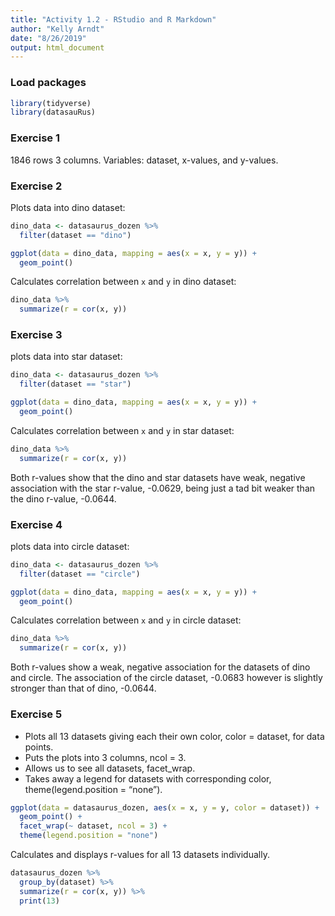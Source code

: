 ```yaml
---
title: "Activity 1.2 - RStudio and R Markdown"
author: "Kelly Arndt"
date: "8/26/2019"
output: html_document
---
```


### Load packages

```r
library(tidyverse) 
library(datasauRus)
```


### Exercise 1

1846 rows 3 columns.
Variables: dataset, x-values, and y-values.

### Exercise 2

Plots data into dino dataset:

```r
dino_data <- datasaurus_dozen %>%
  filter(dataset == "dino")

ggplot(data = dino_data, mapping = aes(x = x, y = y)) +
  geom_point()
```

Calculates correlation between `x` and `y` in dino dataset:

```r
dino_data %>%
  summarize(r = cor(x, y))
```

### Exercise 3

plots data into star dataset:

```r
dino_data <- datasaurus_dozen %>%
  filter(dataset == "star")

ggplot(data = dino_data, mapping = aes(x = x, y = y)) +
  geom_point()
```

Calculates correlation between `x` and `y` in star dataset:

```r
dino_data %>%
  summarize(r = cor(x, y))
```

Both r-values show that the dino and star datasets have weak, negative association 
with the star r-value, -0.0629, being just a tad bit weaker than the dino r-value, 
-0.0644.

### Exercise 4

plots data into circle dataset:

```r
dino_data <- datasaurus_dozen %>%
  filter(dataset == "circle")

ggplot(data = dino_data, mapping = aes(x = x, y = y)) +
  geom_point()
```

Calculates correlation between `x` and `y` in circle dataset:

```r
dino_data %>%
  summarize(r = cor(x, y))
```

Both r-values show a weak, negative association for the datasets of dino and circle. 
The association of the circle dataset, -0.0683 however is slightly stronger than that 
of dino, -0.0644.

### Exercise 5


- Plots all 13 datasets giving each their own color, color = dataset, for data points. 
- Puts the plots into 3 columns, ncol = 3.
- Allows us to see all datasets, facet_wrap.
- Takes away a legend for datasets with corresponding color, theme(legend.position = "none").

```r
ggplot(data = datasaurus_dozen, aes(x = x, y = y, color = dataset)) + 
  geom_point() +
  facet_wrap(~ dataset, ncol = 3) + 
  theme(legend.position = "none")
```

Calculates and displays r-values for all 13 datasets individually.

```r
datasaurus_dozen %>%
  group_by(dataset) %>%
  summarize(r = cor(x, y)) %>%
  print(13)
```
